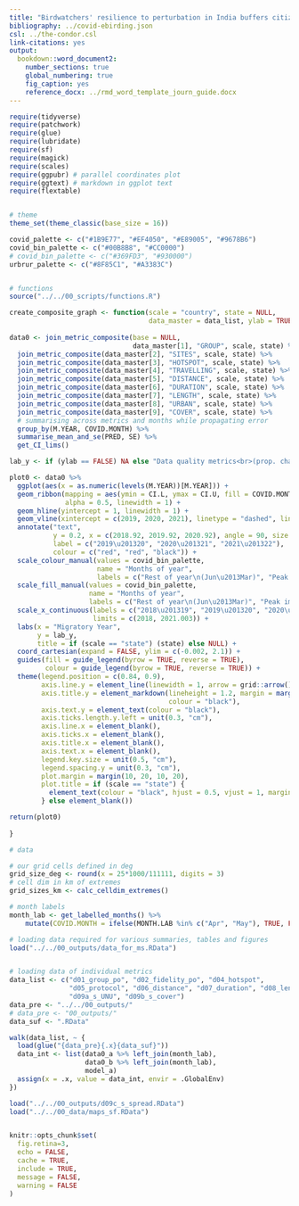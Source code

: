 ```yaml
---
title: "Birdwatchers' resilience to perturbation in India buffers citizen science from pandemic-induced biases"
bibliography: ../covid-ebirding.json
csl: ../the-condor.csl
link-citations: yes
output: 
  bookdown::word_document2:
    number_sections: true
    global_numbering: true
    fig_caption: yes
    reference_docx: ../rmd_word_template_journ_guide.docx
---
```


<!-- Knit the manuscript using: bookdown::render_book("10_manuscripts/01_ebirding_effort/") -->

```r

require(tidyverse)
require(patchwork)
require(glue)
require(lubridate)
require(sf)
require(magick)
require(scales)
require(ggpubr) # parallel coordinates plot
require(ggtext) # markdown in ggplot text
require(flextable)


# theme
theme_set(theme_classic(base_size = 16))

covid_palette <- c("#1B9E77", "#EF4050", "#E89005", "#9678B6")
covid_bin_palette <- c("#00B8B8", "#CC0000")
# covid_bin_palette <- c("#369FD3", "#930000")
urbrur_palette <- c("#8F85C1", "#A3383C")


# functions
source("../../00_scripts/functions.R")

create_composite_graph <- function(scale = "country", state = NULL, 
                                   data_master = data_list, ylab = TRUE) {
  
data0 <- join_metric_composite(base = NULL, 
                               data_master[1], "GROUP", scale, state) %>% 
  join_metric_composite(data_master[2], "SITES", scale, state) %>% 
  join_metric_composite(data_master[3], "HOTSPOT", scale, state) %>% 
  join_metric_composite(data_master[4], "TRAVELLING", scale, state) %>% 
  join_metric_composite(data_master[5], "DISTANCE", scale, state) %>% 
  join_metric_composite(data_master[6], "DURATION", scale, state) %>% 
  join_metric_composite(data_master[7], "LENGTH", scale, state) %>% 
  join_metric_composite(data_master[8], "URBAN", scale, state) %>% 
  join_metric_composite(data_master[9], "COVER", scale, state) %>% 
  # summarising across metrics and months while propagating error
  group_by(M.YEAR, COVID.MONTH) %>% 
  summarise_mean_and_se(PRED, SE) %>% 
  get_CI_lims()

lab_y <- if (ylab == FALSE) NA else "Data quality metrics<br>(prop. change from t~0~ = 2018\u201319)"

plot0 <- data0 %>% 
  ggplot(aes(x = as.numeric(levels(M.YEAR))[M.YEAR])) +
  geom_ribbon(mapping = aes(ymin = CI.L, ymax = CI.U, fill = COVID.MONTH, colour = COVID.MONTH),
              alpha = 0.5, linewidth = 1) +
  geom_hline(yintercept = 1, linewidth = 1) +
  geom_vline(xintercept = c(2019, 2020, 2021), linetype = "dashed", linewidth = 0.5) +
  annotate("text",
           y = 0.2, x = c(2018.92, 2019.92, 2020.92), angle = 90, size = 5,
           label = c("2019\u201320", "2020\u201321", "2021\u201322"),
           colour = c("red", "red", "black")) +
  scale_colour_manual(values = covid_bin_palette,
                      name = "Months of year", 
                      labels = c("Rest of year\n(Jun\u2013Mar)", "Peak impact\n(Apr\u2013May)")) +
  scale_fill_manual(values = covid_bin_palette,
                    name = "Months of year", 
                    labels = c("Rest of year\n(Jun\u2013Mar)", "Peak impact\n(Apr\u2013May)")) +
  scale_x_continuous(labels = c("2018\u201319", "2019\u201320", "2020\u201321", "2021\u201322"),
                     limits = c(2018, 2021.003)) +
  labs(x = "Migratory Year", 
       y = lab_y,
       title = if (scale == "state") (state) else NULL) +
  coord_cartesian(expand = FALSE, ylim = c(-0.002, 2.1)) +
  guides(fill = guide_legend(byrow = TRUE, reverse = TRUE), 
         colour = guide_legend(byrow = TRUE, reverse = TRUE)) +
  theme(legend.position = c(0.84, 0.9),
        axis.line.y = element_line(linewidth = 1, arrow = grid::arrow()),
        axis.title.y = element_markdown(lineheight = 1.2, margin = margin(0, 10, 0, 0),
                                        colour = "black"),
        axis.text.y = element_text(colour = "black"),
        axis.ticks.length.y.left = unit(0.3, "cm"),
        axis.line.x = element_blank(),
        axis.ticks.x = element_blank(),
        axis.title.x = element_blank(),
        axis.text.x = element_blank(),
        legend.key.size = unit(0.5, "cm"),
        legend.spacing.y = unit(0.3, "cm"),
        plot.margin = margin(10, 20, 10, 20),
        plot.title = if (scale == "state") {
          element_text(colour = "black", hjust = 0.5, vjust = 1, margin = margin(0, 0, 10, 0))
        } else element_blank())

return(plot0)
  
}

# data

# our grid cells defined in deg
grid_size_deg <- round(x = 25*1000/111111, digits = 3)
# cell dim in km of extremes
grid_sizes_km <- calc_celldim_extremes()

# month labels
month_lab <- get_labelled_months() %>% 
    mutate(COVID.MONTH = ifelse(MONTH.LAB %in% c("Apr", "May"), TRUE, FALSE))

# loading data required for various summaries, tables and figures
load("../../00_outputs/data_for_ms.RData")


# loading data of individual metrics
data_list <- c("d01_group_po", "d02_fidelity_po", "d04_hotspot",
               "d05_protocol", "d06_distance", "d07_duration", "d08_length", 
               "d09a_s_UNU", "d09b_s_cover")
data_pre <- "../../00_outputs/"
# data_pre <- "00_outputs/"
data_suf <- ".RData"

walk(data_list, ~ {
  load(glue("{data_pre}{.x}{data_suf}"))
  data_int <- list(data0_a %>% left_join(month_lab), 
                   data0_b %>% left_join(month_lab),
                   model_a)
  assign(x = .x, value = data_int, envir = .GlobalEnv)
})

load("../../00_outputs/d09c_s_spread.RData")
load("../../00_data/maps_sf.RData")


knitr::opts_chunk$set(
  fig.retina=3,
  echo = FALSE,
  cache = TRUE, 
  include = TRUE,
  message = FALSE, 
  warning = FALSE
)

```
